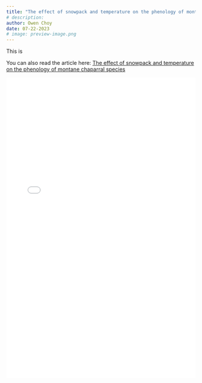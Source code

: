 ```yaml
---
title: "The effect of snowpack and temperature on the phenology of montane chaparral species"
# description: 
author: Owen Choy
date: 07-22-2023
# image: preview-image.png
---
```


This is

You can also read the article here: [The effect of snowpack and temperature on the phenology of montane chaparral species](https://doi.org/10.21973/N3DW9D)

![](The effect of snowpack and temperature on the phenology of montane chaparral species.pdf){fig-align="center" width="100%" height="800px"}
